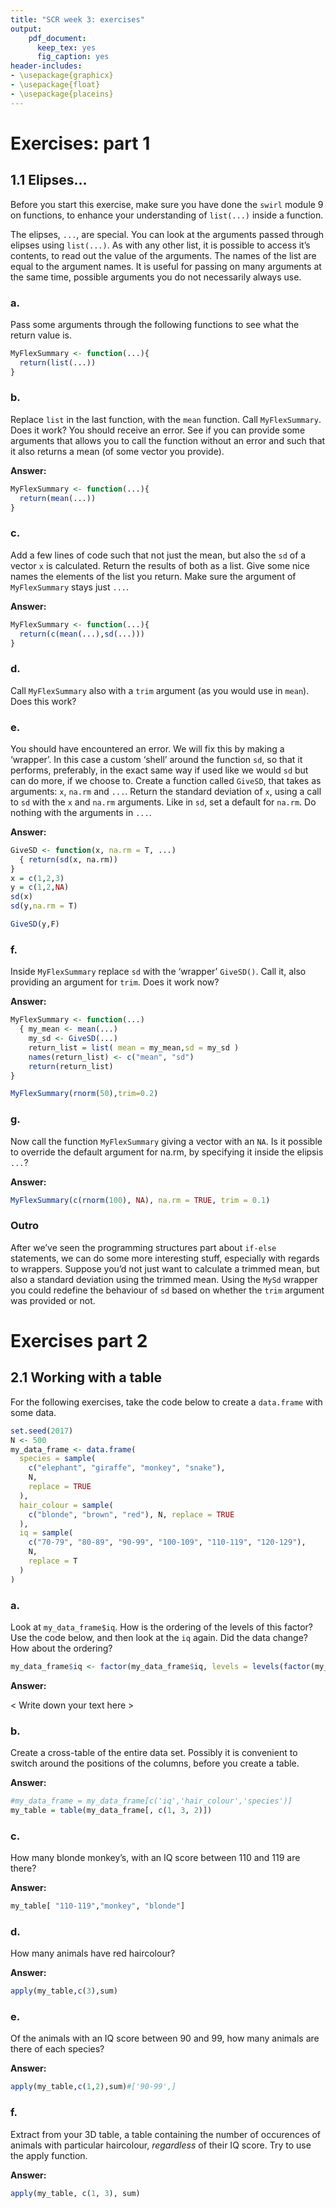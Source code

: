 ```yaml
---
title: "SCR week 3: exercises"
output: 
    pdf_document:
      keep_tex: yes
      fig_caption: yes
header-includes: 
- \usepackage{graphicx}
- \usepackage{float}
- \usepackage{placeins}
---
```


# Exercises: part 1

## 1.1 Elipses... 

Before you start this exercise, make sure you have done the `swirl` module 9 on functions, to enhance your understanding of `list(...)` inside a function.

The elipses, `...`, are special. You can look at the arguments passed through elipses using `list(...)`. As with any other list, it is possible to access it's contents, to read out the value of the arguments. The names of the list are equal to the argument names. It is useful for passing on many arguments at the same time, possible arguments you do not necessarily always use.

### a.
Pass some arguments through the following functions to see what the return value is.

```r
MyFlexSummary <- function(...){
  return(list(...))
}
```

### b.
Replace `list` in the last function, with the `mean` function. Call `MyFlexSummary`. Does it work? You should receive an error. See if you can provide some arguments that allows you to call the function without an error and such that it also returns a mean (of some vector you provide).

**Answer:**
```r
MyFlexSummary <- function(...){
  return(mean(...))
}
```

### c.

Add a few lines of code such that not just the mean, but also the `sd` of a vector `x` is calculated. Return the results of both as a list. Give some nice names the elements of the list you return. Make sure the argument of `MyFlexSummary` stays just `...`.

**Answer:** 

```r
MyFlexSummary <- function(...){
  return(c(mean(...),sd(...)))
}
```

### d.
Call `MyFlexSummary` also with a `trim` argument (as you would use in `mean`). Does this work?

### e.
You should have encountered an error. We will fix this by making a 'wrapper'. In this case a custom 'shell' around the function `sd`, so that it performs, preferably, in the exact same way if used like we would `sd` but can do more, if we choose to. Create a function called `GiveSD`, that takes as arguments: `x`, `na.rm` and `...`. Return the standard deviation of `x`, using a call to `sd` with the `x` and `na.rm` arguments. Like in `sd`, set a default for `na.rm`. Do nothing with the arguments in `...`.

**Answer:**

```r
GiveSD <- function(x, na.rm = T, ...)
  { return(sd(x, na.rm))
}
x = c(1,2,3)
y = c(1,2,NA)
sd(x)
sd(y,na.rm = T)

GiveSD(y,F)
```

### f.
Inside `MyFlexSummary` replace `sd` with the 'wrapper' `GiveSD()`. Call it, also providing an argument for `trim`. Does it work now?

**Answer:**
```r
MyFlexSummary <- function(...)
  { my_mean <- mean(...)
    my_sd <- GiveSD(...)
    return_list = list( mean = my_mean,sd = my_sd )
    names(return_list) <- c("mean", "sd") 
    return(return_list)
}

MyFlexSummary(rnorm(50),trim=0.2)
```


### g.

Now call the function `MyFlexSummary` giving a vector with an `NA`. Is it possible to override the default argument for na.rm, by specifying it inside the elipsis `...`?

**Answer:**

```r
MyFlexSummary(c(rnorm(100), NA), na.rm = TRUE, trim = 0.1)
```


### Outro

After we've seen the programming structures part about `if-else` statements, we can do some more interesting stuff, especially with regards to wrappers. Suppose you'd not just want to calculate a trimmed mean, but also a standard deviation using the trimmed mean. Using the `MySd` wrapper you could redefine the behaviour of `sd` based on whether the `trim` argument was provided or not.



\newpage 



# Exercises part 2

## 2.1 Working with a table

For the following exercises, take the code below to create a `data.frame` with some data.

```r
set.seed(2017)
N <- 500
my_data_frame <- data.frame(
  species = sample(
    c("elephant", "giraffe", "monkey", "snake"), 
    N, 
    replace = TRUE
  ),
  hair_colour = sample(
    c("blonde", "brown", "red"), N, replace = TRUE
  ),
  iq = sample(
    c("70-79", "80-89", "90-99", "100-109", "110-119", "120-129"), 
    N, 
    replace = T
  )
)
```


### a.
Look at `my_data_frame$iq`. How is the ordering of the levels of this factor? Use the code below, and then look at the `iq` again. Did the data change? How about the ordering? 

```r
my_data_frame$iq <- factor(my_data_frame$iq, levels = levels(factor(my_data_frame$iq))[c(4, 5, 6, 1, 2, 3)])
```

**Answer:**

< Write down your text here >

### b.
Create a cross-table of the entire data set. Possibly it is convenient to switch around the positions of the columns, before you create a table.

**Answer:**

```r
#my_data_frame = my_data_frame[c('iq','hair_colour','species')]
my_table = table(my_data_frame[, c(1, 3, 2)])
```

### c.
How many blonde monkey's, with an IQ score between 110 and 119 are there?

**Answer:**
```r
my_table[ "110-119","monkey", "blonde"]
```

### d.
How many animals have red haircolour? 

**Answer:**

```r
apply(my_table,c(3),sum)
```

### e.
Of the animals with an IQ score between 90 and 99, how many animals are there of each species?

**Answer:**

```r
apply(my_table,c(1,2),sum)#['90-99',]
```

### f.
Extract from your 3D table, a table containing the number of occurences of animals with particular haircolour, *regardless* of their IQ score. Try to use the apply function.

**Answer:**

```r
apply(my_table, c(1, 3), sum)
```


